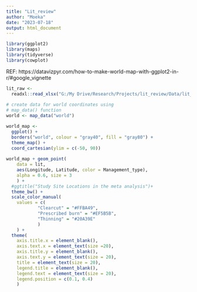 ---
title: "Lit_review"
author: "Moeka"
date: "2023-07-18"
output: html_document
---

```{r}
library(ggplot2)
library(maps)
library(tidyverse)
library(cowplot)
```


REF: https://datavizpyr.com/how-to-make-world-map-with-ggplot2-in-r/#google_vignette

```{r distribution of studies}
lit_raw <- 
  readxl::read_xlsx("G:/My Drive/Research/Projects/lit_review/Data/lit_review_2025.xlsx", sheet = "data_raw")
  
# create data for world coordinates using 
# map_data() function
world <- map_data("world")

world_map <- 
  ggplot() +
  borders("world", colour = "gray40", fill = "gray80") +
  theme_map() +
  coord_cartesian(ylim = c(-50, 90))  
  
world_map + geom_point(
    data = lit, 
    aes(Longitude, Latitude, color = Management_type), 
    alpha = 0.6, size = 3
    ) + 
  #ggtitle("Study Site Locations in the meta analysis")+
  theme_bw() +
  scale_color_manual(
    values = c(
            "Clearcut" = "#FFBA49",
            "Prescribed burn" = "#EF5B5B",
            "Thinning" = "#20A39E"
            )
    ) +
  theme(
    axis.title.x = element_blank(),
    axis.text.x = element_text(size =20),
    axis.title.y = element_blank(),
    axis.text.y = element_text(size = 20),
    title = element_text(size = 20),
    legend.title = element_blank(),
    legend.text = element_text(size = 20), 
    legend.position = c(0.1, 0.4)
    ) 

```


